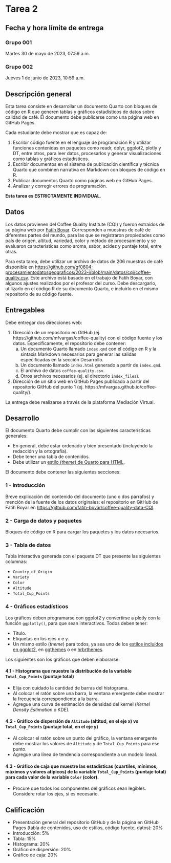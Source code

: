 # Tarea 2 {.unnumbered}

## Fecha y hora límite de entrega {.unnumbered}

### Grupo 001
Martes 30 de mayo de 2023, 07:59 a.m.  

### Grupo 002
Jueves 1 de junio de 2023, 10:59 a.m.

## Descripción general
Esta tarea consiste en desarrollar un documento Quarto con bloques de código en R que generen tablas y gráficos estadísticos de datos sobre calidad de café. El documento debe publicarse como una página web en GitHub Pages.

Cada estudiante debe mostrar que es capaz de:

1. Escribir código fuente en el lenguaje de programación R y utilizar funciones contenidas en paquetes como readr, dplyr, ggplot2, plotly y DT, entre otros, para leer datos, procesarlos y generar visualizaciones como tablas y gráficos estadísticos.
2. Escribir documentos en el sistema de publicación científica y técnica Quarto que combinen narrativa en Markdown con bloques de código en R.
3. Publicar documentos Quarto como páginas web en GitHub Pages.
4. Analizar y corregir errores de programación.

**Esta tarea es ESTRICTAMENTE INDIVIDUAL**.

## Datos
Los datos provienen del Coffee Quality Institute (CQI) y fueron extraídos de su página web por [Fatih Boyar](https://github.com/fatih-boyar/coffee-quality-data-CQI). Corresponden a muestras de café de diferentes partes del mundo, para las que se registraron propiedades como país de origen, altitud, variedad, color y método de procesamiento y se evaluaron características como aroma, sabor, acidez y puntaje total, entre otras.

Para esta tarea, debe utilizar un archivo de datos de 206 muestras de café disponible en <https://github.com/gf0604-procesamientodatosgeograficos/2023-i/blob/main/datos/cqi/coffee-quality.csv>. Este archivo está basado en el trabajo de Fatih Boyar, con algunos ajustes realizados por el profesor del curso. Debe descargarlo, utilizarlo en el código R de su documento Quarto, e incluirlo en el mismo repositorio de su código fuente.

## Entregables
Debe entregar dos direcciones web:

1.  Dirección de un repositorio en GitHub (ej. https://github.com/mfvargas/coffee-quality) con el código fuente y los datos. Específicamente, el repositorio debe contener:
    a. Un documento Quarto llamado `index.qmd` con el código en R y la sintaxis Markdown necesarios para generar las salidas especificadas en la sección Desarrollo.
    b. Un documento llamado `index.html` generado a partir de `index.qmd`.
    c. El archivo de datos `coffee-quality.csv`.
    d. Otros archivos necesarios (ej. el directorio `index_files`).    
    
2. Dirección de un sitio web en GitHub Pages publicado a partir del repositorio GitHub del punto 1 (ej. https://mfvargas.github.io/coffee-quality/).

La entrega debe realizarse a través de la plataforma Mediación Virtual.

## Desarrollo
El documento Quarto debe cumplir con las siguientes características generales:

- En general, debe estar ordenado y bien presentado (incluyendo la redacción y la ortografía).
- Debe tener una tabla de contenidos.
- Debe utilizar un [estilo (*theme*) de Quarto para HTML](https://quarto.org/docs/output-formats/html-themes.html).

El documento debe contener las siguientes secciones:

### 1 - Introducción
Breve explicación del contenido del documento (uno o dos párrafos) y mención de la fuente de los datos originales: el repositorio en GitHub de Fatih Boyar en <https://github.com/fatih-boyar/coffee-quality-data-CQI>.

### 2 - Carga de datos y paquetes
Bloques de código en R para cargar los paquetes y los datos necesarios.

### 3 - Tabla de datos
Tabla interactiva generada con el paquete DT que presente las siguientes columnas:

- `Country_of_Origin`
- `Variety`
- `Color`
- `Altitude`
- `Total_Cup_Points`

### 4 - Gráficos estadísticos
Los gráficos deben programarse con ggplot2 y convertirse a plotly con la función `ggplotly()`, para que sean interactivos. Todos deben tener:

- Título.
- Etiquetas en los ejes x e y.
- Un mismo estilo (*theme*) para todos, ya sea uno de los [estilos incluídos en ggplot2](https://ggplot2.tidyverse.org/reference/ggtheme.html), en [ggthemes](https://yutannihilation.github.io/allYourFigureAreBelongToUs/ggthemes/) o en [hrbrthemes](https://github.com/hrbrmstr/hrbrthemes).

Los siguientes son los gráficos que deben elaborarse:

#### 4.1 - Histograma que muestre la distribución de la variable `Total_Cup_Points` (puntaje total)
- Elija con cuidado la cantidad de barras del histograma.
- Al colocar el ratón sobre una barra, la ventana emergente debe mostrar la frecuencia correspondiente a la barra.
- Agregue una curva de estimación de densidad del kernel (*Kernel Density Estimation* o KDE).

#### 4.2 - Gráfico de dispersión de `Altitude` (altitud, en el eje x) vs `Total_Cup_Points` (puntaje total, en el eje y)
- Al colocar el ratón sobre un punto del gráfico, la ventana emergente debe mostrar los valores de `Altitude` y de `Total_Cup_Points` para ese punto.
- Agregue una línea de tendencia correspondiente a un modelo lineal.
 
#### 4.3 - Gráfico de caja que muestre las estadísticas (cuartiles, mínimos, máximos y valores atípicos) de la variable `Total_Cup_Points` (puntaje total) para cada valor de la variable `Color` (color).
- Procure que todos los componentes del gráficos sean legibles. Considere rotar los ejes, si es necesario.

## Calificación
- Presentación general del repositorio GitHub y de la página en GitHub Pages (tabla de contenidos, uso de estilos, código fuente, datos): 20%
- Introducción: 5%
- Tabla: 15%
- Histograma: 20%
- Gráfico de dispersión: 20%
- Gráfico de caja: 20%